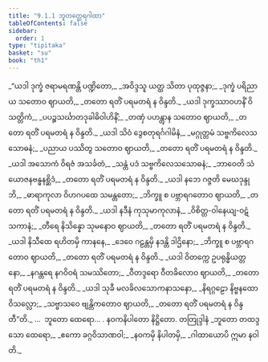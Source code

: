 ```yaml
---
title: "9.1.1 ဘူတတ္ထေရဂါထာ"
tableOfContents: false
sidebar:
  order: 1
type: "tipitaka"
basket: "su"
book: "th1"
---
```



<DynamicBreadcrumb />

<Division number="518" book="th1" e="ch" v="19" p="298">

<Paragraph number="817" type="verses" book="th1">
_“ယဒါ ဒုက္ခံ ဇရာမရဏန္တိ ပဏ္ဍိတော,_  
_အဝိဒ္ဒသူ ယတ္ထ သိတာ ပုထုဇ္ဇနာ;_  
_ဒုက္ခံ ပရိညာယ သတောဝ ဈာယတိ,_  
_တတော ရတိံ ပရမတရံ န ဝိန္ဒတိ._  

</Paragraph>

</Division>
<Division number="519" book="th1" e="ch" v="19" p="298">

<Paragraph number="818" type="verses" book="th1">
_ယဒါ ဒုက္ခဿာဝဟနိံ ဝိသတ္တိကံ,_  
_ပပဉ္စသင်္ဃာတဒုခါဓိဝါဟိနိံ;_  
_တဏှံ ပဟန္တွာန သတောဝ ဈာယတိ,_  
_တတော ရတိံ ပရမတရံ န ဝိန္ဒတိ._  

</Paragraph>

</Division>
<Division number="520" book="th1" e="ch" v="19" p="298">

<Paragraph number="819" type="verses" book="th1">
_ယဒါ သိဝံ ဒွေစတုရင်္ဂဂါမိနံ,_  
_မဂ္ဂုတ္တမံ သဗ္ဗကိလေသသောဓနံ;_  
_ပညာယ ပဿိတွ သတောဝ ဈာယတိ,_  
_တတော ရတိံ ပရမတရံ န ဝိန္ဒတိ._  

</Paragraph>

</Division>
<Division number="521" book="th1" e="ch" v="19" p="298">

<Paragraph number="820" type="verses" book="th1">
_ယဒါ အသောကံ ဝိရဇံ အသင်္ခတံ,_  
_သန္တံ ပဒံ သဗ္ဗကိလေသသောဓနံ;_  
_ဘာဝေတိ သံယောဇနဗန္ဓနစ္ဆိဒံ,_  
_တတော ရတိံ ပရမတရံ န ဝိန္ဒတိ._  

</Paragraph>

</Division>
<Division number="522" book="th1" e="ch" v="19" p="298">

<Paragraph number="821" type="verses" book="th1">
_ယဒါ နဘေ ဂဇ္ဇတိ မေဃဒုန္ဒုဘိ,_  
_ဓာရာကုလာ ဝိဟဂပထေ သမန္တတော;_  
_ဘိက္ခူ စ ပဗ္ဘာရဂတောဝ ဈာယတိ,_  
_တတော ရတိံ ပရမတရံ န ဝိန္ဒတိ._  

</Paragraph>

</Division>
<Division number="523" book="th1" e="ch" v="19" p="298">

<Paragraph number="822" type="verses" book="th1">
_ယဒါ နဒီနံ ကုသုမာကုလာနံ,_  
_ဝိစိတ္တ-ဝါနေယျ-ဝဋံသကာနံ;_  
_တီရေ နိသိန္နော သုမနောဝ ဈာယတိ,_  
_တတော ရတိံ ပရမတရံ န ဝိန္ဒတိ._  

</Paragraph>

</Division>
<Division number="524" book="th1" e="ch" v="19" p="299">

<Paragraph number="823" type="verses" book="th1">
_ယဒါ နိသီထေ ရဟိတမှိ ကာနနေ,_  
_ဒေဝေ ဂဠန္တမှိ နဒန္တိ ဒါဌိနော;_  
_ဘိက္ခူ စ ပဗ္ဘာရဂတောဝ ဈာယတိ,_  
_တတော ရတိံ ပရမတရံ န ဝိန္ဒတိ._  

</Paragraph>

</Division>
<Division number="525" book="th1" e="ch" v="19" p="299">

<Paragraph number="824" type="verses" book="th1">
_ယဒါ ဝိတက္ကေ ဥပရုန္ဓိယတ္တနော,_  
_နဂန္တရေ နဂဝိဝရံ သမဿိတော;_  
_ဝီတဒ္ဒရော ဝီတခိလောဝ ဈာယတိ,_  
_တတော ရတိံ ပရမတရံ န ဝိန္ဒတိ._  

</Paragraph>

</Division>
<Division number="526" book="th1" e="ch" v="19" p="299">

<Paragraph number="825" type="verses" book="th1">
_ယဒါ သုခီ မလခိလသောကနာသနော,_  
_နိရဂ္ဂဠော နိဗ္ဗနထော ဝိသလ္လော;_  
_သဗ္ဗာသဝေ ဗျန္တိကတောဝ ဈာယတိ,_  
_တတော ရတိံ ပရမတရံ န ဝိန္ဒတီ”တိ._  


</Paragraph>
</Division>

<Paragraph number="826" type="center" book="th1">
…  ဘူတော ထေရော… .



</Paragraph>

<Paragraph number="827" type="center" book="th1">
နဝကနိပါတော နိဋ္ဌိတော.



</Paragraph>

<Paragraph number="828" type="center" book="th1">
တတြုဒ္ဒါနံ


</Paragraph>

<Paragraph number="829" type="verses" book="th1">
_ဘူတော တထဒ္ဒသော ထေရော,_  
_ဧကော ခဂ္ဂဝိသာဏဝါ;_  
_နဝကမှိ နိပါတမှိ,_  
_ဂါထာယောပိ ဣမာ နဝါတိ._
</Paragraph>